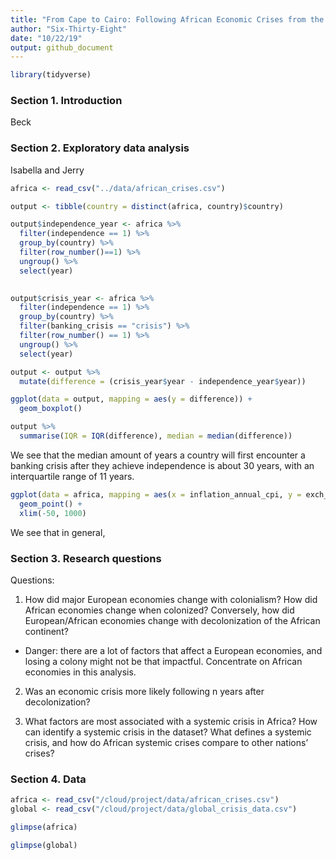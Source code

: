 ```yaml
---
title: "From Cape to Cairo: Following African Economic Crises from the Colonial Era to through the Modern Age"
author: "Six-Thirty-Eight"
date: "10/22/19"
output: github_document
---
```


```r
library(tidyverse)
```

### Section 1. Introduction

Beck

### Section 2. Exploratory data analysis
Isabella and Jerry

```r
africa <- read_csv("../data/african_crises.csv")
```

```r

output <- tibble(country = distinct(africa, country)$country)

output$independence_year <- africa %>%
  filter(independence == 1) %>%
  group_by(country) %>%
  filter(row_number()==1) %>%
  ungroup() %>%
  select(year)
  

output$crisis_year <- africa %>%
  filter(independence == 1) %>%
  group_by(country) %>%
  filter(banking_crisis == "crisis") %>%
  filter(row_number() == 1) %>%
  ungroup() %>%
  select(year)

output <- output %>%
  mutate(difference = (crisis_year$year - independence_year$year))

ggplot(data = output, mapping = aes(y = difference)) +
  geom_boxplot()

output %>%
  summarise(IQR = IQR(difference), median = median(difference))
```
We see that the median amount of years a country will first encounter a banking crisis after they achieve independence is about 30 years, with an interquartile range of 11 years. 
```r
ggplot(data = africa, mapping = aes(x = inflation_annual_cpi, y = exch_usd, color = banking_crisis, alpha = 0.5)) +
  geom_point() + 
  xlim(-50, 1000)

```
We see that in general, 

### Section 3. Research questions

Questions:

1. How did major European economies change with colonialism? How did African economies change when colonized? Conversely, how did European/African economies change with decolonization of the African continent?

 - Danger: there are a lot of factors that affect a European economies, and losing a colony might not be that impactful. Concentrate on African economies in this analysis.
 
2. Was an economic crisis more likely following n years after decolonization?

3. What factors are most associated with a systemic crisis in Africa? How can identify a systemic crisis in the dataset? What defines a systemic crisis, and how do African systemic crises compare to other nations' crises? 

### Section 4. Data

```r

africa <- read_csv("/cloud/project/data/african_crises.csv")
global <- read_csv("/cloud/project/data/global_crisis_data.csv")

glimpse(africa)

glimpse(global)
```


